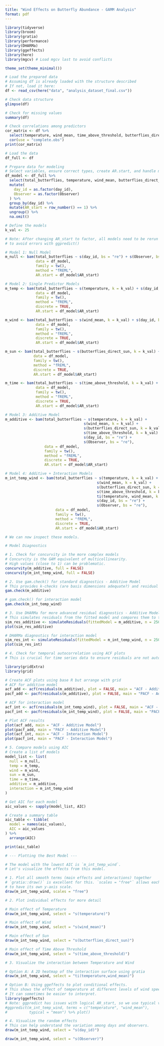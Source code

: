 ```yaml
---
title: "Wind Effects on Butterfly Abundance - GAMM Analysis"
format: pdf
---
```


```r
library(tidyverse)
library(broom)
library(gratia)
library(performance)
library(DHARMa)
library(ggeffects)
library(here)
library(mgcv) # Load mgcv last to avoid conflicts

theme_set(theme_minimal())
```

```r
# Load the prepared data
# Assuming df is already loaded with the structure described
# If not, load it here:
df <- read_csv(here("data", "analysis_dataset_final.csv"))

# Check data structure
glimpse(df)

# Check for missing values
summary(df)

# Check correlations among predictors
cor_matrix <- df %>%
  select(temperature, wind_mean, time_above_threshold, butterflies_direct_sun) %>%
  cor(use = "complete.obs")
print(cor_matrix)
```

```r
# Load the data
df_full <- df

# Prepare data for modeling
# Select variables, ensure correct types, create AR.start, and handle missing values
df_model <- df_full %>%
  select(total_butterflies, temperature, wind_mean, butterflies_direct_sun, time_above_threshold, day_id, Observer) %>%
  mutate(
    day_id = as.factor(day_id),
    Observer = as.factor(Observer)
  ) %>%
  group_by(day_id) %>%
  mutate(AR_start = row_number() == 1) %>%
  ungroup() %>%
  na.omit()

# Define the models
k_val <- 25

# Note: After changing AR_start to factor, all models need to be rerun
# to avoid errors with ggpredict()

# Model 1: Null Model
m_null <- bam(total_butterflies ~ s(day_id, bs = "re") + s(Observer, bs = "re"),
              data = df_model,
              family = tw(),
              method = "fREML",
              AR.start = df_model$AR_start)

# Model 2: Single Predictor Models
m_temp <- bam(total_butterflies ~ s(temperature, k = k_val) + s(day_id, bs = "re") + s(Observer, bs = "re"),
              data = df_model,
              family = tw(),
              method = "fREML",
              discrete = TRUE,
              AR.start = df_model$AR_start)

m_wind <- bam(total_butterflies ~ s(wind_mean, k = k_val) + s(day_id, bs = "re") + s(Observer, bs = "re"),
              data = df_model,
              family = tw(),
              method = "fREML",
              discrete = TRUE,
              AR.start = df_model$AR_start)

m_sun <- bam(total_butterflies ~ s(butterflies_direct_sun, k = k_val) + s(day_id, bs = "re") + s(Observer, bs = "re"),
             data = df_model,
             family = tw(),
             method = "fREML",
             discrete = TRUE,
             AR.start = df_model$AR_start)

m_time <- bam(total_butterflies ~ s(time_above_threshold, k = k_val) + s(day_id, bs = "re") + s(Observer, bs = "re"),
              data = df_model,
              family = tw(),
              method = "fREML",
              discrete = TRUE,
              AR.start = df_model$AR_start)

# Model 3: Additive Model
m_additive <- bam(total_butterflies ~ s(temperature, k = k_val) +
                                    s(wind_mean, k = k_val) +
                                    s(butterflies_direct_sun, k = k_val) +
                                    s(time_above_threshold, k = k_val) +
                                    s(day_id, bs = "re") +
                                    s(Observer, bs = "re"),
                  data = df_model,
                  family = tw(),
                  method = "fREML",
                  discrete = TRUE,
                  AR.start = df_model$AR_start)

# Model 4: Additive + Interaction Models
m_int_temp_wind <- bam(total_butterflies ~ s(temperature, k = k_val) +
                                          s(wind_mean, k = k_val) +
                                          s(butterflies_direct_sun, k = k_val) +
                                          s(time_above_threshold, k = k_val) +
                                          ti(temperature, wind_mean, k = 10) +
                                          s(day_id, bs = "re") +
                                          s(Observer, bs = "re"),
                       data = df_model,
                       family = tw(),
                       method = "fREML",
                       discrete = TRUE,
                       AR.start = df_model$AR_start)

# We can now inspect these models.
```

```r
# Model Diagnostics

# 1. Check for concurvity in the more complex models
# Concurvity is the GAM equivalent of multicollinearity.
# High values (close to 1) can be problematic.
concurvity(m_additive, full = FALSE)
concurvity(m_int_temp_wind, full = FALSE)
```

```r
# 2. Use gam.check() for standard diagnostics - Additive Model
# This provides k-checks (are basis dimensions adequate?) and residual plots.
gam.check(m_additive)
```

```r
# gam.check() for interaction model
gam.check(m_int_temp_wind)
```

```r
# 3. Use DHARMa for more advanced residual diagnostics - Additive Model
# This simulates residuals from the fitted model and compares them to the observed residuals.
sim_res_additive <- simulateResiduals(fittedModel = m_additive, n = 250)
plot(sim_res_additive)
```

```r
# DHARMa diagnostics for interaction model
sim_res_int <- simulateResiduals(fittedModel = m_int_temp_wind, n = 250)
plot(sim_res_int)
```

```r
# 4. Check for temporal autocorrelation using ACF plots
# This is crucial for time series data to ensure residuals are not autocorrelated

library(gridExtra)
library(grid)

# Create ACF plots using base R but arrange with grid
# ACF for additive model
acf_add <- acf(residuals(m_additive), plot = FALSE, main = "ACF - Additive Model")
pacf_add <- pacf(residuals(m_additive), plot = FALSE, main = "PACF - Additive Model")

# ACF for interaction model  
acf_int <- acf(residuals(m_int_temp_wind), plot = FALSE, main = "ACF - Interaction Model")
pacf_int <- pacf(residuals(m_int_temp_wind), plot = FALSE, main = "PACF - Interaction Model")

# Plot ACF results
plot(acf_add, main = "ACF - Additive Model")
plot(pacf_add, main = "PACF - Additive Model")
plot(acf_int, main = "ACF - Interaction Model")
plot(pacf_int, main = "PACF - Interaction Model")
```

```r
# 5. Compare models using AIC
# Create a list of models
model_list <- list(
  null = m_null,
  temp = m_temp,
  wind = m_wind,
  sun = m_sun,
  time = m_time,
  additive = m_additive,
  interaction = m_int_temp_wind
)

# Get AIC for each model
aic_values <- sapply(model_list, AIC)

# Create a summary table
aic_table <- tibble(
  model = names(aic_values),
  AIC = aic_values
) %>%
  arrange(AIC)

print(aic_table)
```

```r
# --- Plotting the Best Model ---

# The model with the lowest AIC is `m_int_temp_wind`.
# Let's visualize the effects from this model.

# 1. Plot all smooth terms (main effects and interactions) together
# `gratia::draw()` is excellent for this. `scales = "free"` allows each plot
# to have its own y-axis scale.
draw(m_int_temp_wind, scales = "free")
```

```r
# 2. Plot individual effects for more detail

# Main effect of Temperature
draw(m_int_temp_wind, select = "s(temperature)")
```

```r
# Main effect of Wind
draw(m_int_temp_wind, select = "s(wind_mean)")
```

```r
# Main effect of Sun
draw(m_int_temp_wind, select = "s(butterflies_direct_sun)")
```

```r
# Main effect of Time Above Threshold
draw(m_int_temp_wind, select = "s(time_above_threshold)")
```

```r
# 3. Visualize the interaction between Temperature and Wind

# Option A: A 2D heatmap of the interaction surface using gratia
draw(m_int_temp_wind, select = "ti(temperature,wind_mean)")
```

```r
# Option B: Using ggeffects to plot conditional effects.
# This shows the effect of temperature at different levels of wind speed.
# It can sometimes be easier to interpret.
library(ggeffects)
# Note: ggpredict has issues with logical AR_start, so we use typical values
#ggpredict(m_int_temp_wind, terms = c("temperature", "wind_mean"), 
#          typical = "mean") %>% plot()
```

```r
# 4. Visualize the random effects
# This can help understand the variation among days and observers.
draw(m_int_temp_wind, select = "s(day_id)")
```

```r
draw(m_int_temp_wind, select = "s(Observer)")
```

